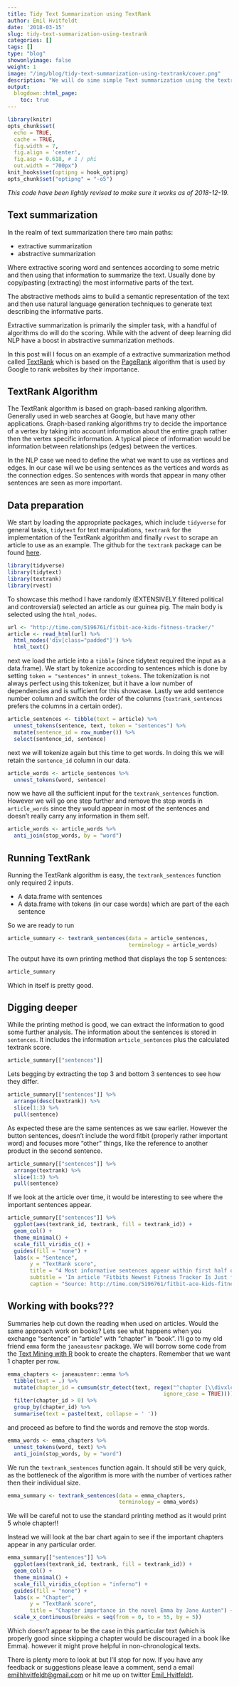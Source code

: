 ```yaml
---
title: Tidy Text Summarization using TextRank
author: Emil Hvitfeldt
date: '2018-03-15'
slug: tidy-text-summarization-using-textrank
categories: []
tags: []
type: "blog"
showonlyimage: false
weight: 1
image: "/img/blog/tidy-text-summarization-using-textrank/cover.png"
description: "We will do sime simple Text summarization using the textrank package."
output:
  blogdown::html_page:
    toc: true
---
```


```r
library(knitr)
opts_chunk$set(
  echo = TRUE, 
  cache = TRUE,
  fig.width = 7, 
  fig.align = 'center',
  fig.asp = 0.618, # 1 / phi
  out.width = "700px")
knit_hooks$set(optipng = hook_optipng)
opts_chunk$set("optipng" = "-o5")
```

*This code have been lightly revised to make sure it works as of 2018-12-19.*  

## Text summarization

In the realm of text summarization there two main paths:

- extractive summarization
- abstractive summarization

Where extractive scoring word and sentences according to some metric and then using that information to summarize the text. Usually done by copy/pasting (extracting) the most informative parts of the text.  

The abstractive methods aims to build a semantic representation of the text and then use natural language generation techniques to generate text describing the informative parts.  

Extractive summarization is primarily the simpler task, with a handful of algorithms do will do the scoring. While with the advent of deep learning did NLP have a boost in abstractive summarization methods.  

In this post will I focus on an example of a extractive summarization method called [TextRank](https://web.eecs.umich.edu/~mihalcea/papers/mihalcea.emnlp04.pdf) which is based on the [PageRank](https://en.wikipedia.org/wiki/PageRank) algorithm that is used by Google to rank websites by their importance.

## TextRank Algorithm

The TextRank algorithm is based on graph-based ranking algorithm. Generally used in web searches at Google, but have many other applications. Graph-based ranking algorithms try to decide the importance of a vertex by taking into account information about the entire graph rather then the vertex specific information. A typical piece of information would be information between relationships (edges) between the vertices.  

In the NLP case we need to define the what we want to use as vertices and edges. In our case will we be using sentences as the vertices and words as the connection edges. So sentences with words that appear in many other sentences are seen as more important.

## Data preparation

We start by loading the appropriate packages, which include `tidyverse` for general tasks, `tidytext` for text manipulations, `textrank` for the implementation of the TextRank algorithm and finally `rvest` to scrape an article to use as an example. The github for the `textrank` package can be found [here](https://github.com/bnosac/textrank).

```r
library(tidyverse)
library(tidytext)
library(textrank)
library(rvest)
```

To showcase this method I have randomly (EXTENSIVELY filtered political and controversial) selected an article as our guinea pig. The main body is selected using the `html_nodes`.

```r
url <- "http://time.com/5196761/fitbit-ace-kids-fitness-tracker/"
article <- read_html(url) %>%
  html_nodes('div[class="padded"]') %>%
  html_text()
```

next we load the article into a `tibble` (since tidytext required the input as a data.frame). We start by tokenize according to sentences which is done by setting `token = "sentences"` in `unnest_tokens`. The tokenization is not always perfect using this tokenizer, but it have a low number of dependencies and is sufficient for this showcase. Lastly we add sentence number column and switch the order of the columns (`textrank_sentences` prefers the columns in a certain order).

```r
article_sentences <- tibble(text = article) %>%
  unnest_tokens(sentence, text, token = "sentences") %>%
  mutate(sentence_id = row_number()) %>%
  select(sentence_id, sentence)
```

next we will tokenize again but this time to get words. In doing this we will retain the `sentence_id` column in our data.

```r
article_words <- article_sentences %>%
  unnest_tokens(word, sentence)
```

now we have all the sufficient input for the `textrank_sentences` function. However we will go one step further and remove the stop words in `article_words` since they would appear in most of the sentences and doesn't really carry any information in them self.

```r
article_words <- article_words %>%
  anti_join(stop_words, by = "word")
```

## Running TextRank

Running the TextRank algorithm is easy, the `textrank_sentences` function only required 2 inputs. 

- A data.frame with sentences
- A data.frame with tokens (in our case words) which are part of the each sentence

So we are ready to run

```r
article_summary <- textrank_sentences(data = article_sentences, 
                                      terminology = article_words)
```

The output have its own printing method that displays the top 5 sentences:

```r
article_summary
```

Which in itself is pretty good.

## Digging deeper

While the printing method is good, we can extract the information to good some further analysis. The information about the sentences is stored in `sentences`. It includes the information `article_sentences` plus the calculated textrank score.

```r
article_summary[["sentences"]]
```

Lets begging by extracting the top 3 and bottom 3 sentences to see how they differ.

```r
article_summary[["sentences"]] %>%
  arrange(desc(textrank)) %>% 
  slice(1:3) %>%
  pull(sentence)
```

As expected these are the same sentences as we saw earlier. However the button sentences, doesn't include the word fitbit (properly rather important word) and focuses more "other" things, like the reference to another product in the second sentence.

```r
article_summary[["sentences"]] %>%
  arrange(textrank) %>% 
  slice(1:3) %>%
  pull(sentence)
```

If we look at the article over time, it would be interesting to see where the important sentences appear.

```r
article_summary[["sentences"]] %>%
  ggplot(aes(textrank_id, textrank, fill = textrank_id)) +
  geom_col() +
  theme_minimal() +
  scale_fill_viridis_c() +
  guides(fill = "none") +
  labs(x = "Sentence",
       y = "TextRank score",
       title = "4 Most informative sentences appear within first half of sentences",
       subtitle = 'In article "Fitbits Newest Fitness Tracker Is Just for Kids"',
       caption = "Source: http://time.com/5196761/fitbit-ace-kids-fitness-tracker/")
```

## Working with books???

Summaries help cut down the reading when used on articles. Would the same approach work on books? Lets see what happens when you exchange "sentence" in "article" with "chapter" in "book". I'll go to my old friend `emma` form the `janeaustenr` package. We will borrow some code from the [Text Mining with R](https://www.tidytextmining.com/tidytext.html) book to create the chapters. Remember that we want 1 chapter per row.

```r
emma_chapters <- janeaustenr::emma %>%
  tibble(text = .) %>%
  mutate(chapter_id = cumsum(str_detect(text, regex("^chapter [\\divxlc]",
                                                 ignore_case = TRUE)))) %>%
  filter(chapter_id > 0) %>%
  group_by(chapter_id) %>%
  summarise(text = paste(text, collapse = ' '))
```

and proceed as before to find the words and remove the stop words.

```r
emma_words <- emma_chapters %>%
  unnest_tokens(word, text) %>%
  anti_join(stop_words, by = "word")
```

We run the `textrank_sentences` function again. It should still be very quick, as the bottleneck of the algorithm is more with the number of vertices rather then their individual size.

```r
emma_summary <- textrank_sentences(data = emma_chapters, 
                                   terminology = emma_words)
```

We will be careful not to use the standard printing method as it would print 5 whole chapter!!  

Instead we will look at the bar chart again to see if the important chapters appear in any particular order.

```r
emma_summary[["sentences"]] %>%
  ggplot(aes(textrank_id, textrank, fill = textrank_id)) +
  geom_col() +
  theme_minimal() +
  scale_fill_viridis_c(option = "inferno") +
  guides(fill = "none") +
  labs(x = "Chapter",
       y = "TextRank score",
       title = "Chapter importance in the novel Emma by Jane Austen") +
  scale_x_continuous(breaks = seq(from = 0, to = 55, by = 5))
```

Which doesn't appear to be the case in this particular text (which is properly good since skipping a chapter would be discouraged in a book like Emma). however it might prove helpful in non-chronological texts.  

There is plenty more to look at but I'll stop for now. If you have any feedback or suggestions please leave a comment, send a email [emilhhvitfeldt@gmail.com](mailto:emilhhvitfeldt@gmail.com) or hit me up on twitter [Emil_Hvitfeldt](https://twitter.com/Emil_Hvitfeldt).